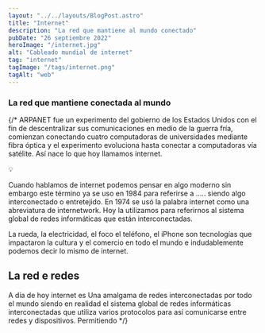 ```yaml
---
layout: "../../layouts/BlogPost.astro"
title: "Internet"
description: "La red que mantiene al mundo conectado"
pubDate: "26 septiembre 2022"
heroImage: "/internet.jpg"
alt: "Cableado mundial de internet"
tag: "internet"
tagImage: "/tags/internet.png"
tagAlt: "web"
---
```


### La red que mantiene conectada al mundo

{/*
ARPANET fue un experimento del gobierno de los Estados Unidos con el fin de descentralizar sus comunicaciones en medio de la guerra fría, comienzan conectando cuatro computadoras de universidades mediante fibra óptica y el experimento evoluciona hasta conectar a computadoras vía satélite. Así nace lo que hoy llamamos internet.

<aside>
💡

Cuando hablamos de internet podemos pensar en algo moderno sin embargo este término ya se uso en 1984 para referirse a ….. siendo algo interconectado o entretejido. En 1974 se usó la palabra internet como una abreviatura de internetwork. Hoy la utilizamos para referirnos al sistema global de redes informáticas que están interconectadas.

</aside>

La rueda, la electricidad, el foco el teléfono, el iPhone son tecnologías que impactaron la cultura y el comercio en todo el mundo e indudablemente podemos decir lo mismo de internet.

## La red e redes

A día de hoy internet es Una amalgama de redes interconectadas por todo el mundo siendo en realidad el sistema global de redes informáticas interconectadas que utiliza varios protocolos para así comunicarse entre redes y dispositivos. Permitiendo
*/}
